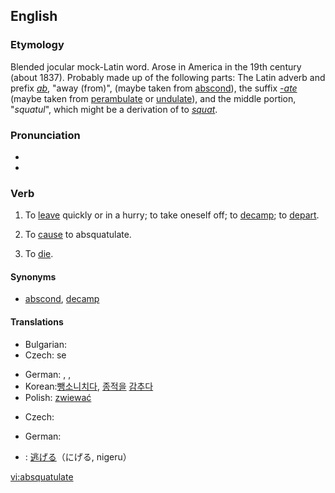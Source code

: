 {{was wotd|2006|June|17}}
==English==

===Etymology===
Blended jocular mock-Latin word. Arose in America in the 19th century (about 1837). Probably made up of the following parts: The Latin adverb and prefix ''[[ab]]'', "away (from)", (maybe taken from [[abscond]]), the suffix ''[[-ate]]'' (maybe taken from [[perambulate]] or [[undulate]]), and the middle portion, "''squatul''", which might be a derivation of to ''[[squat]]''.

===Pronunciation===
* {{IPA|/æbˈskwɑʧəleɪt/}}
* {{audio|en-us-absquatulate.ogg|Audio (US)}}

===Verb===
{{en-verb|absquatulat|ing}}

# {{intransitive}}  To [[leave]] quickly or in a hurry; to take oneself off; to [[decamp]]; to [[depart]].
# {{transitive}} To [[cause]] to absquatulate.
# {{intransitive}} To [[die]].

====Synonyms====
* {{sense|leave quickly}} [[abscond]], [[decamp]]

====Translations====
{{trans-top|to leave quickly or in a hurry; to take oneself off; to decamp; to depart}}
* Bulgarian: {{t|bg|вдигам гълъбите}}
* Czech: {{t-|cs|zdejchnout}} se
{{trans-mid}}
* German: {{t+|de|fliehen}}, {{t+|de|fortlaufen}}, {{t+|de|davonmachen}}
* Korean:[[뺑소니]][[치다]], [[종적]]을 [[감추다]]
* Polish: [[zwiewać]]
{{trans-bottom}}

{{trans-top|to cause to absquatulate}}
{{trans-mid}}
{{trans-bottom}}

{{trans-top|to die}}
* Czech: {{t-|cs|zkapat}}
{{trans-mid}}
* German: {{t+|de|sterben}}
{{trans-bottom}}

{{checktrans-top}}
* {{ttbc|Japanese}}: [[逃げる]]（にげる, nigeru）
{{checktrans-bottom}}

[[vi:absquatulate]]